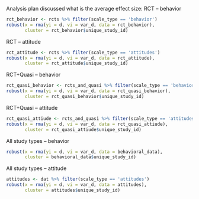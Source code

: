 


Analysis plan discussed 
what is the average effect size:
RCT – behavior
```r
rct_behavior <- rcts %>% filter(scale_type == 'behavior')
robust(x = rma(yi = d, vi = var_d, data = rct_behavior), 
       cluster = rct_behavior$unique_study_id)
```

RCT – attitude
```r
rct_attitude <- rcts %>% filter(scale_type == 'attitudes')
robust(x = rma(yi = d, vi = var_d, data = rct_attitude), 
       cluster = rct_attitude$unique_study_id)
```

RCT+Quasi – behavior
```r
rct_quasi_behavior <- rcts_and_quasi %>% filter(scale_type == 'behavior')
robust(x = rma(yi = d, vi = var_d, data = rct_quasi_behavior), 
       cluster = rct_quasi_behavior$unique_study_id)

```

RCT+Quasi – attitude
```r
rct_quasi_attiude <- rcts_and_quasi %>% filter(scale_type == 'attitudes')
robust(x = rma(yi = d, vi = var_d, data = rct_quasi_attiude), 
       cluster = rct_quasi_attiude$unique_study_id)
```

All study types – behavior
```r
robust(x = rma(yi = d, vi = var_d, data = behavioral_data), 
       cluster = behavioral_data$unique_study_id)
```

All study types – attitude
```r
attitudes <- dat %>% filter(scale_type == 'attitudes') 
robust(x = rma(yi = d, vi = var_d, data = attitudes), 
       cluster = attitudes$unique_study_id)
```

